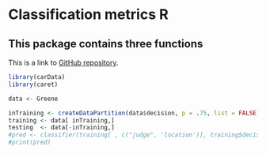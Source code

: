 # Classification metrics R 
## This package contains three functions 

This is a link to [GitHub repository](https://github.com/Oichii/ClassificationMetricsR).

```r
library(carData)
library(caret)

data <- Greene

inTraining <- createDataPartition(data$decision, p = .75, list = FALSE)
training <- data[ inTraining,]
testing  <- data[-inTraining,]
#pred <- classifier(training[ , c("judge", 'location')], training$decision , testing[ , c("judge", 'location')])
#print(pred)

```


